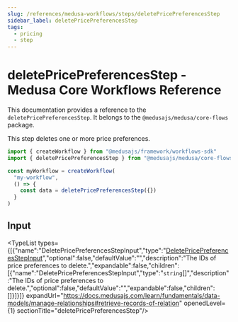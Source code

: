 ```yaml
---
slug: /references/medusa-workflows/steps/deletePricePreferencesStep
sidebar_label: deletePricePreferencesStep
tags:
  - pricing
  - step
---
```



# deletePricePreferencesStep - Medusa Core Workflows Reference

This documentation provides a reference to the `deletePricePreferencesStep`. It belongs to the `@medusajs/medusa/core-flows` package.

This step deletes one or more price preferences.

```ts title="src/workflows/my-workflow.ts"
import { createWorkflow } from "@medusajs/framework/workflows-sdk"
import { deletePricePreferencesStep } from "@medusajs/medusa/core-flows"

const myWorkflow = createWorkflow(
  "my-workflow",
  () => {
    const data = deletePricePreferencesStep({})
  }
)
```
  

## Input

<TypeList types={[{"name":"DeletePricePreferencesStepInput","type":"[DeletePricePreferencesStepInput](../../../../types/core_flows.DeletePricePreferencesStepInput/page.mdx)","optional":false,"defaultValue":"","description":"The IDs of price preferences to delete.","expandable":false,"children":[{"name":"DeletePricePreferencesStepInput","type":"`string`[]","description":"The IDs of price preferences to delete.","optional":false,"defaultValue":"","expandable":false,"children":[]}]}]} expandUrl="https://docs.medusajs.com/learn/fundamentals/data-models/manage-relationships#retrieve-records-of-relation" openedLevel={1} sectionTitle="deletePricePreferencesStep"/>
